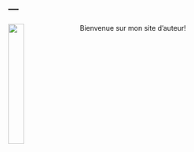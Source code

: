 ---
---

<link rel="stylesheet" href="styles.css" type="text/css">

<img src="IMG_1835.PNG" style="width:25%; border:0px solid; margin-right: 20px" align="left">

Bienvenue sur mon site d'auteur!

